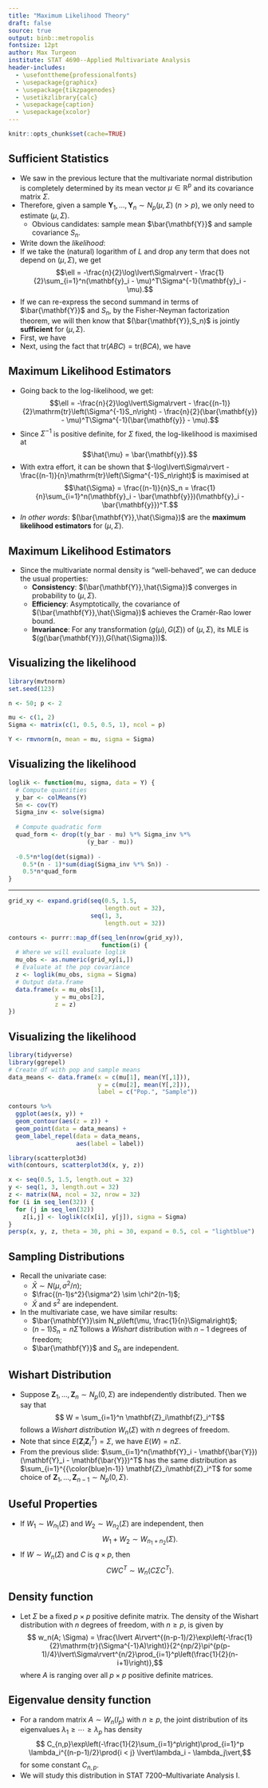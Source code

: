 ```yaml
---
title: "Maximum Likelihood Theory"
draft: false
source: true
output: binb::metropolis
fontsize: 12pt
author: Max Turgeon
institute: STAT 4690--Applied Multivariate Analysis
header-includes:
  - \usefonttheme{professionalfonts}
  - \usepackage{graphicx}
  - \usepackage{tikzpagenodes}
  - \usetikzlibrary{calc}
  - \usepackage{caption}
  - \usepackage{xcolor}
---
```


```r
knitr::opts_chunk$set(cache=TRUE)
```

## Sufficient Statistics {.allowframebreaks}

  - We saw in the previous lecture that the multivariate normal distribution is completely determined by its mean vector $\mu \in\mathbb{R}^p$ and its covariance matrix $\Sigma$.
  - Therefore, given a sample $\mathbf{Y}_1, \ldots, \mathbf{Y}_n\sim N_p(\mu, \Sigma)$ ($n > p$), we only need to estimate $(\mu,\Sigma)$. 
    + Obvious candidates: sample mean $\bar{\mathbf{Y}}$ and sample covariance $S_n$.
  - Write down the *likelihood*:
  \begin{align*} 
  L &= \prod_{i=1}^n\left(\frac{1}{\sqrt{(2\pi)^p\lvert\Sigma\rvert}}\exp\left(-\frac{1}{2}(\mathbf{y}_i - \mu)^T\Sigma^{-1}(\mathbf{y}_i - \mu)\right)\right)\\
   &= \frac{1}{(2\pi)^{np/2}\lvert\Sigma\rvert^{n/2}}\exp\left(-\frac{1}{2}\sum_{i=1}^n(\mathbf{y}_i - \mu)^T\Sigma^{-1}(\mathbf{y}_i - \mu)\right)
  \end{align*}
  - If we take the (natural) logarithm of $L$ and drop any term that does not depend on $(\mu,\Sigma)$, we get
  $$\ell = -\frac{n}{2}\log\lvert\Sigma\rvert - \frac{1}{2}\sum_{i=1}^n(\mathbf{y}_i - \mu)^T\Sigma^{-1}(\mathbf{y}_i - \mu).$$
  - If we can re-express the second summand in terms of $\bar{\mathbf{Y}}$ and $S_n$, by the Fisher-Neyman factorization theorem, we will then know that $(\bar{\mathbf{Y}},S_n)$ is jointly **sufficient** for $(\mu,\Sigma)$.
  - First, we have
  \begin{multline*}
  \sum_{i=1}^n(\mathbf{y}_i - \mu)(\mathbf{y}_i - \mu)^T = \sum_{i=1}^n(\mathbf{y}_i - \bar{\mathbf{y}} + \bar{\mathbf{y}} - \mu)(\mathbf{y}_i - \bar{\mathbf{y}} + \bar{\mathbf{y}} - \mu)^T\\
  = \sum_{i=1}^n\left((\mathbf{y}_i - \bar{\mathbf{y}})(\mathbf{y}_i - \bar{\mathbf{y}})^T + (\mathbf{y}_i - \bar{\mathbf{y}})(\bar{\mathbf{y}} - \mu)^T\right.\\
  \quad \left.+ (\bar{\mathbf{y}} - \mu)(\mathbf{y}_i - \bar{\mathbf{y}})^T + (\bar{\mathbf{y}} - \mu)(\bar{\mathbf{y}} - \mu)^T\right)\\
  = \sum_{i=1}^n(\mathbf{y}_i - \bar{\mathbf{y}})(\mathbf{y}_i - \bar{\mathbf{y}})^T + n(\bar{\mathbf{y}} - \mu)(\bar{\mathbf{y}} - \mu)^T\\
  \quad \quad= (n-1)S_n + n(\bar{\mathbf{y}} - \mu)(\bar{\mathbf{y}} - \mu)^T.\hfill
  \end{multline*}
  - Next, using the fact that $\mathrm{tr}(ABC) = \mathrm{tr}(BCA)$, we have
  \begin{align*}
  \sum_{i=1}^n(\mathbf{y}_i - \mu)^T\Sigma^{-1}(\mathbf{y}_i - \mu) &= \mathrm{tr}\left(\sum_{i=1}^n(\mathbf{y}_i - \mu)^T\Sigma^{-1}(\mathbf{y}_i - \mu)\right) \\
  &= \mathrm{tr}\left(\sum_{i=1}^n\Sigma^{-1}(\mathbf{y}_i - \mu)(\mathbf{y}_i - \mu)^T\right) \\
  &= \mathrm{tr}\left(\Sigma^{-1}\sum_{i=1}^n(\mathbf{y}_i - \mu)(\mathbf{y}_i - \mu)^T\right) \\
  &= (n-1)\mathrm{tr}\left(\Sigma^{-1}S_n\right)\\ 
  &\qquad + n\mathrm{tr}\left(\Sigma^{-1}(\bar{\mathbf{y}} - \mu)(\bar{\mathbf{y}} - \mu)^T\right) \\
  &= (n-1)\mathrm{tr}\left(\Sigma^{-1}S_n\right)\\ 
  &\qquad + n(\bar{\mathbf{y}} - \mu)^T\Sigma^{-1}(\bar{\mathbf{y}} - \mu). \\
  \end{align*}

## Maximum Likelihood Estimators 
  - Going back to the log-likelihood, we get:
  $$\ell = -\frac{n}{2}\log\lvert\Sigma\rvert - \frac{(n-1)}{2}\mathrm{tr}\left(\Sigma^{-1}S_n\right) - \frac{n}{2}(\bar{\mathbf{y}} - \mu)^T\Sigma^{-1}(\bar{\mathbf{y}} - \mu).$$
  - Since $\Sigma^{-1}$ is positive definite, for $\Sigma$ fixed, the log-likelihood is maximised at
  $$\hat{\mu} = \bar{\mathbf{y}}.$$
  - With extra effort, it can be shown that $-\log\lvert\Sigma\rvert - \frac{(n-1)}{n}\mathrm{tr}\left(\Sigma^{-1}S_n\right)$ is maximised at
  $$\hat{\Sigma} = \frac{(n-1)}{n}S_n = \frac{1}{n}\sum_{i=1}^n(\mathbf{y}_i - \bar{\mathbf{y}})(\mathbf{y}_i - \bar{\mathbf{y}})^T.$$
  - *In other words*: $(\bar{\mathbf{Y}},\hat{\Sigma})$ are the **maximum likelihood estimators** for $(\mu,\Sigma)$.
  
## Maximum Likelihood Estimators

  - Since the multivariate normal density is "well-behaved", we can deduce the usual properties:
    + **Consistency**: $(\bar{\mathbf{Y}},\hat{\Sigma})$ converges in probability to $(\mu,\Sigma)$.
    + **Efficiency**: Asymptotically, the covariance of $(\bar{\mathbf{Y}},\hat{\Sigma})$ achieves the Cramér-Rao lower bound.
    + **Invariance**: For any transformation $(g(\mu),G(\Sigma))$ of $(\mu,\Sigma)$, its MLE is $(g(\bar{\mathbf{Y}}),G(\hat{\Sigma}))$.
    
## Visualizing the likelihood

```r
library(mvtnorm)
set.seed(123)

n <- 50; p <- 2

mu <- c(1, 2)
Sigma <- matrix(c(1, 0.5, 0.5, 1), ncol = p)

Y <- rmvnorm(n, mean = mu, sigma = Sigma)
```

## Visualizing the likelihood

```r
loglik <- function(mu, sigma, data = Y) {
  # Compute quantities
  y_bar <- colMeans(Y)
  Sn <- cov(Y)
  Sigma_inv <- solve(sigma)
  
  # Compute quadratic form
  quad_form <- drop(t(y_bar - mu) %*% Sigma_inv %*% 
                      (y_bar - mu))
  
  -0.5*n*log(det(sigma)) -
    0.5*(n - 1)*sum(diag(Sigma_inv %*% Sn)) -
    0.5*n*quad_form
}
```

---

```r
grid_xy <- expand.grid(seq(0.5, 1.5, 
                           length.out = 32), 
                       seq(1, 3, 
                           length.out = 32))

contours <- purrr::map_df(seq_len(nrow(grid_xy)), 
                          function(i) {
  # Where we will evaluate loglik
  mu_obs <- as.numeric(grid_xy[i,])
  # Evaluate at the pop covariance
  z <- loglik(mu_obs, sigma = Sigma)
  # Output data.frame
  data.frame(x = mu_obs[1],
             y = mu_obs[2],
             z = z)
})
```

## Visualizing the likelihood {.allowframebreaks}

```r
library(tidyverse)
library(ggrepel)
# Create df with pop and sample means
data_means <- data.frame(x = c(mu[1], mean(Y[,1])),
                         y = c(mu[2], mean(Y[,2])),
                         label = c("Pop.", "Sample"))
```


```r
contours %>% 
  ggplot(aes(x, y)) + 
  geom_contour(aes(z = z)) + 
  geom_point(data = data_means) +
  geom_label_repel(data = data_means,
                   aes(label = label))
```

```r
library(scatterplot3d)
with(contours, scatterplot3d(x, y, z))
```

```r
x <- seq(0.5, 1.5, length.out = 32)
y <- seq(1, 3, length.out = 32)
z <- matrix(NA, ncol = 32, nrow = 32)
for (i in seq_len(32)) {
  for (j in seq_len(32))
    z[i,j] <- loglik(c(x[i], y[j]), sigma = Sigma)
}
persp(x, y, z, theta = 30, phi = 30, expand = 0.5, col = "lightblue")
```

## Sampling Distributions

  - Recall the univariate case:
    + $\bar{X} \sim N\left(\mu, \sigma^2/n\right)$;
    + $\frac{(n-1)s^2}{\sigma^2} \sim \chi^2(n-1)$;
    + $\bar{X}$ and $s^2$ are independent.
  - In the multivariate case, we have similar results:
    + $\bar{\mathbf{Y}}\sim N_p\left(\mu, \frac{1}{n}\Sigma\right)$;
    + $(n-1)S_n = n\hat{\Sigma}$ follows a *Wishart* distribution with $n-1$ degrees of freedom;
    + $\bar{\mathbf{Y}}$ and $S_n$ are independent.
    
## Wishart Distribution

  - Suppose $\mathbf{Z}_1, \ldots, \mathbf{Z}_n\sim N_p(0, \Sigma)$ are independently distributed. Then we say that 
  $$ W = \sum_{i=1}^n \mathbf{Z}_i\mathbf{Z}_i^T$$
  follows a *Wishart distribution* $W_n(\Sigma)$ with $n$ degrees of freedom.
  - Note that since $E(\mathbf{Z}_i\mathbf{Z}_i^T) = \Sigma$, we have $E(W) = n\Sigma$.
  - From the previous slide: $\sum_{i=1}^n(\mathbf{Y}_i - \mathbf{\bar{Y}})(\mathbf{Y}_i - \mathbf{\bar{Y}})^T$ has the same distribution as $\sum_{i=1}^{{\color{blue}n-1}} \mathbf{Z}_i\mathbf{Z}_i^T$ for some choice of $\mathbf{Z}_1, \ldots, \mathbf{Z}_{n-1}\sim N_p(0,\Sigma)$.
    
## Useful Properties

  - If $W_1 \sim W_{n_1}(\Sigma)$ and $W_2 \sim W_{n_2}(\Sigma)$ are independent, then 
  $$ W_1 + W_2 \sim W_{n_1 + n_2}(\Sigma).$$
  - If $W \sim W_{n}(\Sigma)$ and $C$ is $q\times p$, then
  $$ CWC^T \sim W_n(C\Sigma C^T).$$
  
## Density function

  - Let $\Sigma$ be a fixed $p\times p$ positive definite matrix. The density of the Wishart distribution with $n$ degrees of freedom, with $n \geq p$, is given by
  $$ w_n(A; \Sigma) = \frac{\lvert A\rvert^{(n-p-1)/2}\exp\left(-\frac{1}{2}\mathrm{tr}(\Sigma^{-1}A)\right)}{2^{np/2}\pi^{p(p-1)/4}\lvert\Sigma\rvert^{n/2}\prod_{i=1}^p\left(\frac{1}{2}(n-i+1)\right)},$$
  where $A$ is ranging over all $p\times p$ positive definite matrices.
  
## Eigenvalue density function

  - For a random matrix $A \sim W_{n}(I_p)$ with $n\geq p$, the joint distribution of its eigenvalues $\lambda_1 \geq \cdots \geq \lambda_p$ has density
  $$ C_{n,p}\exp\left(-\frac{1}{2}\sum_{i=1}^p\right)\prod_{i=1}^p \lambda_i^{(n-p-1)/2}\prod{i < j} \lvert\lambda_i - \lambda_j\vert,$$
  for some constant $C_{n,p}$.
  - We will study this distribution in STAT 7200--Multivariate Analysis I.


  